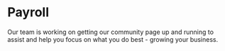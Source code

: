# **Payroll**

Our team is working on getting our community page up and running to assist and help you focus on what you do best - growing your business.